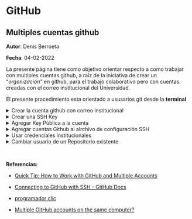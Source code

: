 # GitHub {#github}

## Multiples cuentas github

**Autor**: Denis Berroeta

**Fecha**: 04-02-2022

La presente página tiene como objetivo orientar respecto a como trabajar con multiples cuentas github, a raíz de la iniciativa de crear un "*organización"* en github, para el trabajo colaborativo pero con cuentas creadas con el correo institucional del Universidad.

El presente procedimiento esta orientado a ususarios git desde la **terminal**


<details>

<summary>Crear la cuenta github con correo institucional</summary>

<br>

Ir a [https://github.com](https://github.com/) y presionar "*Sign Up*" y continuar con el proceso de logearse pero con el **correo institucional**.

[GitHub: Where the world builds software](https://github.com/)

![](images/Untitled.png)

</details>

<details>

<summary>Crear una SSH Key</summary>

<br>

Para este paso se utiliza la referencia oficial sobre la [generación de SSH Keys](https://docs.github.com/en/authentication/connecting-to-github-with-ssh/generating-a-new-ssh-key-and-adding-it-to-the-ssh-agent) de la documentición oficial de Github.

Desde la Terminal escribir el siguiente comando reemplazando correo institucional:

``` bash
ssh-keygen -t ed25519 -C "*your_email@example.com*"
```

Lo anterior crea una nueva SSh key para el correo instucional, que son dos una pública y optra privada

Posteriormente pregunta la ubicación donde se almacenará las keys, se recomienda en la carpeta oculta de *.ssh* (`/Users/you/.ssh`), si presionas *enter* la agrega en la ubucación actual.

``` bash
Enter a file in which to save the key (/Users/*you*/.ssh/id_*algorithm*): *[Press enter]* 
```

Finalmente pregunta por una frase de seguraidad (también se puede presionar enter y saltarse ese paso).

    > Enter passphrase (empty for no passphrase):[Type a passphrase]
    > Enter same passphrase again:[Type passphrase again]

Si se hicieron bien los paso anteriores se tienen que haber creado las dos credenciales, como se ve en la figura se crean por pares.

![](images/Untitled%201.png)

</details>

<details>

<summary>Agregar Key Pública a la cuenta</summary>

<br>

Dirigirse [https://github.com](https://github.com/) logearse con la cuenta institucional, irse a "[*setting*](https://github.com/settings/profile)*" (hacer click sobre tu imagen avatar, derecha abajo)*

![](images/Untitled%202.png)

irse a "[SSH and GPG keys](https://github.com/settings/keys)", y hacer click sobre el botón "[New SSh key](https://github.com/settings/ssh/new)". Se abrirá el siguiente cuadros de textos para rellenar, el primero "Title" que corresponde al nombre que tendrá la key (puede ser cualquiera, que identifique el pc donde creaste las keys de la etapa anterior).

En el cuandro de texto "Key" que corresponde al lugar donde se pegará el texto de la key publica creada en la etapa anterior (*file.pub*).

![](images/Untitled%203.png)

![](images/Untitled%204.png)

</details>

<details>

<summary>Agregar cuentas Github al alrchivo de configuración SSH</summary>

<br>

Se creará un archivo donde se almacenará la configuración de las cuentas creadas.

Generalemente existe un archivo llamado "config" en la ruta "`~/.ssh/config`" en caso que no existe se debe crear:

``` bash
touch ~/.ssh/config
```

Para luego editar con cualquier editor de texto (ej:`vim ~/.ssh/config`)

``` bash
#Default GitHub
Host github.com
HostName github.com
User git
IdentityFile ~/.ssh/id_rsa

Host github-cit-denis
HostName github.com
User git
IdentityFile ~/.ssh/id_rsa_cit
```

</details>

<details>

<summary>Usar credenciales institucionales</summary>

<br>

Crear repositorio nuevo en github para luego clonarlo en repositorio local y se define el "*remote*" con el nombre de la credencial que se definión en el archivo de config de ssh. \*\*

``` bash
git init
git commit -am "first commit"
git remote add origin [git@](mailto:git@github.com)github-cit-denis:DenisBerroeta/Desnivel_Positivo.git
```

</details>

<details>

<summary>Cambiar usuario de un Repositorio existente</summary>

<br>

Setear el nombre y correo Institucional ([link](https://docs.github.com/en/account-and-profile/setting-up-and-managing-your-github-user-account/managing-email-preferences/setting-your-commit-email-address#setting-your-email-address-for-a-single-repository)), con los siguientes comandos:

``` bash
git config user.email "*email@example.com*"
```

``` bash
git config user.name "DenisBerroeta"
```

[Setting your commit email address - GitHub Docs](https://docs.github.com/en/account-and-profile/setting-up-and-managing-your-github-user-account/managing-email-preferences/setting-your-commit-email-address#setting-your-email-address-for-a-single-repository)

``` bash
git remote set-url origin [git@](mailto:git@github.com)github-cit-denis:DenisBerroeta/Desnivel_Positivo.git
```

</details>

<br>

**Referencias:**

-   [Quick Tip: How to Work with GitHub and Multiple Accounts](https://code.tutsplus.com/tutorials/quick-tip-how-to-work-with-github-and-multiple-accounts--net-22574)

-   [Connecting to GitHub with SSH - GitHub Docs](https://docs.github.com/en/authentication/connecting-to-github-with-ssh)

-   [programador clic](https://programmerclick.com/article/8475165625/)

-   [Multiple GitHub accounts on the same computer?](https://stackoverflow.com/questions/3860112/multiple-github-accounts-on-the-same-computer)
